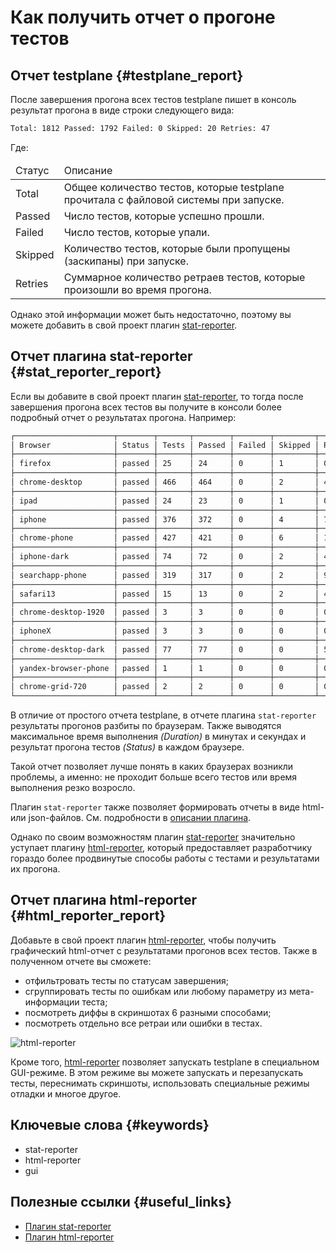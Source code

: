 # Как получить отчет о прогоне тестов

## Отчет testplane {#testplane_report}

После завершения прогона всех тестов testplane пишет в консоль результат прогона в виде строки следующего вида:

```bash
Total: 1812 Passed: 1792 Failed: 0 Skipped: 20 Retries: 47
```

Где:

<table>
<thead>
<tr><td>Статус</td><td>Описание</td></tr>
</thead>
<tbody>
<tr><td>Total</td><td>Общее количество тестов, которые testplane прочитала с файловой системы при запуске.</td></tr>
<tr><td>Passed</td><td>Число тестов, которые успешно прошли.</td></tr>
<tr><td>Failed</td><td>Число тестов, которые упали.</td></tr>
<tr><td>Skipped</td><td>Количество тестов, которые были пропущены (заскипаны) при запуске.</td></tr>
<tr><td>Retries</td><td>Суммарное количество ретраев тестов, которые произошли во время прогона.</td></tr>

</tbody>
</table>

Однако этой информации может быть недостаточно, поэтому вы можете добавить в свой проект плагин [stat-reporter][stat-reporter].

## Отчет плагина stat-reporter {#stat_reporter_report}

Если вы добавите в свой проект плагин [stat-reporter][stat-reporter], то тогда после завершения прогона всех тестов вы получите в консоли более подробный отчет о результатах прогона. Например:

```bash
┌──────────────────────┬────────┬───────┬────────┬────────┬─────────┬─────────┬──────────┐
│ Browser              │ Status │ Tests │ Passed │ Failed │ Skipped │ Retries │ Duration │
├──────────────────────┼────────┼───────┼────────┼────────┼─────────┼─────────┼──────────┤
│ firefox              │ passed │ 25    │ 24     │ 0      │ 1       │ 0       │ 01:02    │
├──────────────────────┼────────┼───────┼────────┼────────┼─────────┼─────────┼──────────┤
│ chrome-desktop       │ passed │ 466   │ 464    │ 0      │ 2       │ 4       │ 07:40    │
├──────────────────────┼────────┼───────┼────────┼────────┼─────────┼─────────┼──────────┤
│ ipad                 │ passed │ 24    │ 23     │ 0      │ 1       │ 0       │ 01:27    │
├──────────────────────┼────────┼───────┼────────┼────────┼─────────┼─────────┼──────────┤
│ iphone               │ passed │ 376   │ 372    │ 0      │ 4       │ 7       │ 07:12    │
├──────────────────────┼────────┼───────┼────────┼────────┼─────────┼─────────┼──────────┤
│ chrome-phone         │ passed │ 427   │ 421    │ 0      │ 6       │ 14      │ 07:32    │
├──────────────────────┼────────┼───────┼────────┼────────┼─────────┼─────────┼──────────┤
│ iphone-dark          │ passed │ 74    │ 72     │ 0      │ 2       │ 4       │ 02:18    │
├──────────────────────┼────────┼───────┼────────┼────────┼─────────┼─────────┼──────────┤
│ searchapp-phone      │ passed │ 319   │ 317    │ 0      │ 2       │ 9       │ 10:00    │
├──────────────────────┼────────┼───────┼────────┼────────┼─────────┼─────────┼──────────┤
│ safari13             │ passed │ 15    │ 13     │ 0      │ 2       │ 4       │ 02:42    │
├──────────────────────┼────────┼───────┼────────┼────────┼─────────┼─────────┼──────────┤
│ chrome-desktop-1920  │ passed │ 3     │ 3      │ 0      │ 0       │ 0       │ 00:57    │
├──────────────────────┼────────┼───────┼────────┼────────┼─────────┼─────────┼──────────┤
│ iphoneX              │ passed │ 3     │ 3      │ 0      │ 0       │ 0       │ 00:36    │
├──────────────────────┼────────┼───────┼────────┼────────┼─────────┼─────────┼──────────┤
│ chrome-desktop-dark  │ passed │ 77    │ 77     │ 0      │ 0       │ 5       │ 01:33    │
├──────────────────────┼────────┼───────┼────────┼────────┼─────────┼─────────┼──────────┤
│ yandex-browser-phone │ passed │ 1     │ 1      │ 0      │ 0       │ 0       │ 00:28    │
├──────────────────────┼────────┼───────┼────────┼────────┼─────────┼─────────┼──────────┤
│ chrome-grid-720      │ passed │ 2     │ 2      │ 0      │ 0       │ 0       │ 00:49    │
└──────────────────────┴────────┴───────┴────────┴────────┴─────────┴─────────┴──────────┘
```

В отличие от простого отчета testplane, в отчете плагина `stat-reporter` результаты прогонов разбиты по браузерам. Также выводятся максимальное время выполнения _(Duration)_ в минутах и секундах и результат прогона тестов _(Status)_ в каждом браузере.

Такой отчет позволяет лучше понять в каких браузерах возникли проблемы, а именно: не проходит больше всего тестов или время выполнения резко возросло.

Плагин `stat-reporter` также позволяет формировать отчеты в виде html- или json-файлов. См. подробности в [описании плагина][stat-reporter].

Однако по своим возможностям плагин [stat-reporter][stat-reporter] значительно уступает плагину [html-reporter][html-reporter], который предоставляет разработчику гораздо более продвинутые способы работы с тестами и результатами их прогона.

## Отчет плагина html-reporter {#html_reporter_report}

Добавьте в свой проект плагин [html-reporter][html-reporter], чтобы получить графический html-отчет с результатами прогонов всех тестов. Также в полученном отчете вы сможете:

-   отфильтровать тесты по статусам завершения;
-   сгруппировать тесты по ошибкам или любому параметру из мета-информации теста;
-   посмотреть диффы в скриншотах 6 разными способами;
-   посмотреть отдельно все ретраи или ошибки в тестах.

![html-reporter](/img/docs/guides/how-to-get-report.html-reporter.png)

Кроме того, [html-reporter][html-reporter] позволяет запускать testplane в специальном GUI-режиме. В этом режиме вы можете запускать и перезапускать тесты, переснимать скриншоты, использовать специальные режимы отладки и многое другое.

## Ключевые слова {#keywords}

-   stat-reporter
-   html-reporter
-   gui

## Полезные ссылки {#useful_links}

-   [Плагин stat-reporter][stat-reporter]
-   [Плагин html-reporter][html-reporter]

[stat-reporter]: ../../plugins/stat-reporter
[html-reporter]: ../../html-reporter/html-reporter-setup
